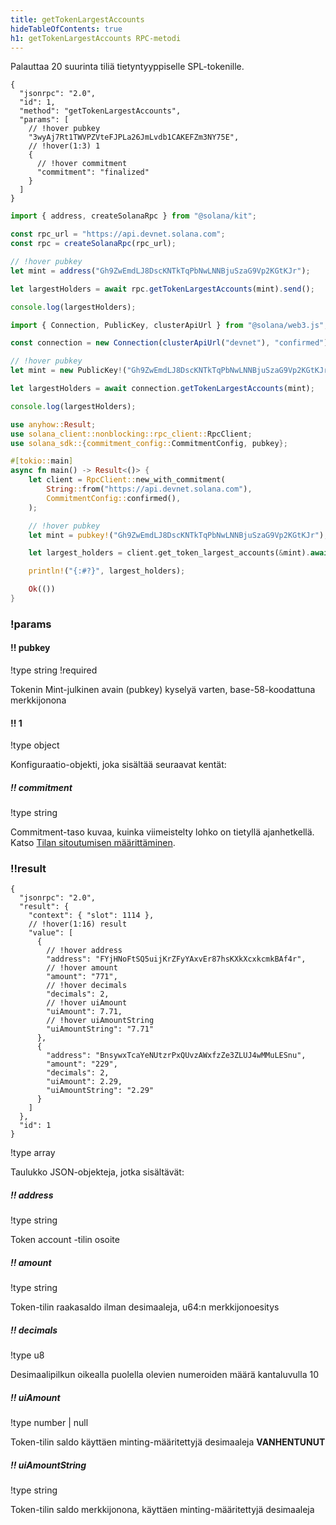 ```yaml
---
title: getTokenLargestAccounts
hideTableOfContents: true
h1: getTokenLargestAccounts RPC-metodi
---
```


Palauttaa 20 suurinta tiliä tietyntyyppiselle SPL-tokenille.

<APIMethod>

```jsonc !!request curl
{
  "jsonrpc": "2.0",
  "id": 1,
  "method": "getTokenLargestAccounts",
  "params": [
    // !hover pubkey
    "3wyAj7Rt1TWVPZVteFJPLa26JmLvdb1CAKEFZm3NY75E",
    // !hover(1:3) 1
    {
      // !hover commitment
      "commitment": "finalized"
    }
  ]
}
```

```ts !!request title="Kit"
import { address, createSolanaRpc } from "@solana/kit";

const rpc_url = "https://api.devnet.solana.com";
const rpc = createSolanaRpc(rpc_url);

// !hover pubkey
let mint = address("Gh9ZwEmdLJ8DscKNTkTqPbNwLNNBjuSzaG9Vp2KGtKJr");

let largestHolders = await rpc.getTokenLargestAccounts(mint).send();

console.log(largestHolders);
```

```ts !!request title="web3.js"
import { Connection, PublicKey, clusterApiUrl } from "@solana/web3.js";

const connection = new Connection(clusterApiUrl("devnet"), "confirmed");

// !hover pubkey
let mint = new PublicKey!("Gh9ZwEmdLJ8DscKNTkTqPbNwLNNBjuSzaG9Vp2KGtKJr");

let largestHolders = await connection.getTokenLargestAccounts(mint);

console.log(largestHolders);
```

```rs !!request title="Rust"
use anyhow::Result;
use solana_client::nonblocking::rpc_client::RpcClient;
use solana_sdk::{commitment_config::CommitmentConfig, pubkey};

#[tokio::main]
async fn main() -> Result<()> {
    let client = RpcClient::new_with_commitment(
        String::from("https://api.devnet.solana.com"),
        CommitmentConfig::confirmed(),
    );

    // !hover pubkey
    let mint = pubkey!("Gh9ZwEmdLJ8DscKNTkTqPbNwLNNBjuSzaG9Vp2KGtKJr");

    let largest_holders = client.get_token_largest_accounts(&mint).await?;

    println!("{:#?}", largest_holders);

    Ok(())
}
```

### !params

#### !! pubkey

!type string !required

Tokenin Mint-julkinen avain (pubkey) kyselyä varten, base-58-koodattuna
merkkijonona

#### !! 1

!type object

Konfiguraatio-objekti, joka sisältää seuraavat kentät:

##### !! commitment

!type string

Commitment-taso kuvaa, kuinka viimeistelty lohko on tietyllä ajanhetkellä. Katso
[Tilan sitoutumisen määrittäminen](/docs/rpc#configuring-state-commitment).

### !!result

```jsonc !response
{
  "jsonrpc": "2.0",
  "result": {
    "context": { "slot": 1114 },
    // !hover(1:16) result
    "value": [
      {
        // !hover address
        "address": "FYjHNoFtSQ5uijKrZFyYAxvEr87hsKXkXcxkcmkBAf4r",
        // !hover amount
        "amount": "771",
        // !hover decimals
        "decimals": 2,
        // !hover uiAmount
        "uiAmount": 7.71,
        // !hover uiAmountString
        "uiAmountString": "7.71"
      },
      {
        "address": "BnsywxTcaYeNUtzrPxQUvzAWxfzZe3ZLUJ4wMMuLESnu",
        "amount": "229",
        "decimals": 2,
        "uiAmount": 2.29,
        "uiAmountString": "2.29"
      }
    ]
  },
  "id": 1
}
```

!type array

Taulukko JSON-objekteja, jotka sisältävät:

##### !! address

!type string

Token account -tilin osoite

##### !! amount

!type string

Token-tilin raakasaldo ilman desimaaleja, u64:n merkkijonoesitys

##### !! decimals

!type u8

Desimaalipilkun oikealla puolella olevien numeroiden määrä kantaluvulla 10

##### !! uiAmount

!type number | null

Token-tilin saldo käyttäen minting-määritettyjä desimaaleja **VANHENTUNUT**

##### !! uiAmountString

!type string

Token-tilin saldo merkkijonona, käyttäen minting-määritettyjä desimaaleja

</APIMethod>
